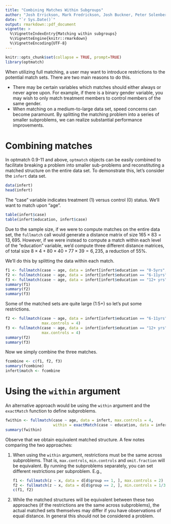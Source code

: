 ```yaml
---
title: "Combining Matches Within Subgroups"
author: "Josh Errickson, Mark Fredrickson, Josh Buckner, Peter Solenberger and Ben B. Hansen, with embedded Fortran code due to Dimitri P. Bertsekas and Paul Tseng"
date: "`r Sys.Date()`"
output: rmarkdown::pdf_document
vignette: >
  %\VignetteIndexEntry{Matching within subgroups}
  %\VignetteEngine{knitr::rmarkdown}
  %\VignetteEncoding{UTF-8}
---
```


```r
knitr::opts_chunk$set(collapse = TRUE, prompt=TRUE)
library(optmatch)
```

When utilizing full matching, a user may want to introduce restrictions to the potential match sets. There are two main reasons to do this.

- There may be certain variables which matches should either always or never agree upon. For example, if there is a binary gender variable, you may
  wish to only match treatment members to control members of the same gender.
- When matching on a medium-to-large data set, speed concerns can become paramount. By splitting the matching problem into a series of smaller
  subproblems, we can realize substantial performance improvements.

# Combining matches

In optmatch 0.9-11 and above, `optmatch` objects can be easily combined to facilitate breaking a problem into smaller sub-problems and reconstituting
a matched structure on the entire data set. To demonstrate this, let's consider the `infert` data set.

```r
data(infert)
head(infert)
```

The "case" variable indicates treatment (1) versus control (0) status. We'll want to match upon "age".

```r
table(infert$case)
table(infert$education, infert$case)
```

Due to the sample size, if we were to compute matches on the entire data set, the `fullmatch` call would generate a distance matrix of size $165\times 83 = 13,695$. However, if we were instead to compute a match within each level of the "education" variable, we'd compute three different distance
matrices, of total size $8\times 4 + 80\times 40 + 77\times 39 = 6,235$, a reduction of 55%.

We'll do this by splitting the data within each match.

```r
f1 <- fullmatch(case ~ age, data = infert[infert$education == "0-5yrs", ])
f2 <- fullmatch(case ~ age, data = infert[infert$education == "6-11yrs", ])
f3 <- fullmatch(case ~ age, data = infert[infert$education == "12+ yrs", ])
summary(f1)
summary(f2)
summary(f3)
```

Some of the matched sets are quite large (1:5+) so let's put some restrictions.

```r
f2 <- fullmatch(case ~ age, data = infert[infert$education == "6-11yrs", ],
                max.controls = 4)
f3 <- fullmatch(case ~ age, data = infert[infert$education == "12+ yrs", ],
                max.controls = 4)
summary(f2)
summary(f3)
```

Now we simply combine the three matches.

```r
fcombine <- c(f1, f2, f3)
summary(fcombine)
infert$match <- fcombine
```

# Using the `within` argument

An alternative approach would be using the `within` argument and the `exactMatch` function to define subproblems.

```r
fwithin <- fullmatch(case ~ age, data = infert, max.controls = 4,
                     within = exactMatch(case ~ education, data = infert))
summary(fwithin)
```

Observe that we obtain equivalent matched structure. A few notes comparing the two approaches:

1. When using the `within` argument, restrictions must be the same across subproblems. That is, `max.controls`, `min.controls` and `omit.fraction`
   will be equivalent. By running the subproblems separately, you can set different restrictions per subproblem. E.g.,

   ```r
   f1 <- fullmatch(z ~ x, data = d[d$group == 1, ], max.controls = 2)
   f2 <- fullmatch(z ~ x, data = d[d$group == 2, ], min.controls = 1/3)
   c(f1, f2)
   ```

2. While the matched structures will be equivalent between these two approaches (if the restrictions are the same across subproblems), the actual
   matched sets themselves may differ if you have observations of equal distance. In general this should not be considered a problem.

